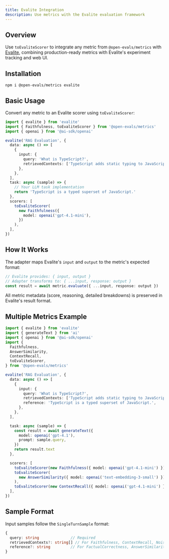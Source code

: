 ```yaml
---
title: Evalite Integration
description: Use metrics with the Evalite evaluation framework
---
```


## Overview

Use `toEvaliteScorer` to integrate any metric from `@open-evals/metrics` with [Evalite](https://evalite.dev), combining production-ready metrics with Evalite's experiment tracking and web UI.

## Installation

```npm
npm i @open-evals/metrics evalite
```

## Basic Usage

Convert any metric to an Evalite scorer using `toEvaliteScorer`:

```typescript
import { evalite } from 'evalite'
import { Faithfulness, toEvaliteScorer } from '@open-evals/metrics'
import { openai } from '@ai-sdk/openai'

evalite('RAG Evaluation', {
  data: async () => [
    {
      input: {
        query: 'What is TypeScript?',
        retrievedContexts: ['TypeScript adds static typing to JavaScript.'],
      },
    },
  ],
  task: async (sample) => {
    // Your LLM task implementation
    return 'TypeScript is a typed superset of JavaScript.'
  },
  scorers: [
    toEvaliteScorer(
      new Faithfulness({
        model: openai('gpt-4.1-mini'),
      })
    ),
  ],
})
```

## How It Works

The adapter maps Evalite's `input` and `output` to the metric's expected format:

```typescript
// Evalite provides: { input, output }
// Adapter transforms to: { ...input, response: output }
const result = await metric.evaluate({ ...input, response: output })
```

All metric metadata (score, reasoning, detailed breakdowns) is preserved in Evalite's result format.

## Multiple Metrics Example

```typescript
import { evalite } from 'evalite'
import { generateText } from 'ai'
import { openai } from '@ai-sdk/openai'
import {
  Faithfulness,
  AnswerSimilarity,
  ContextRecall,
  toEvaliteScorer,
} from '@open-evals/metrics'

evalite('RAG Evaluation', {
  data: async () => [
    {
      input: {
        query: 'What is TypeScript?',
        retrievedContexts: ['TypeScript adds static typing to JavaScript.'],
        reference: 'TypeScript is a typed superset of JavaScript.',
      },
    },
  ],

  task: async (sample) => {
    const result = await generateText({
      model: openai('gpt-4.1'),
      prompt: sample.query,
    })
    return result.text
  },

  scorers: [
    toEvaliteScorer(new Faithfulness({ model: openai('gpt-4.1-mini') })),
    toEvaliteScorer(
      new AnswerSimilarity({ model: openai('text-embedding-3-small') })
    ),
    toEvaliteScorer(new ContextRecall({ model: openai('gpt-4.1-mini') })),
  ],
})
```

## Sample Format

Input samples follow the `SingleTurnSample` format:

```typescript
{
  query: string              // Required
  retrievedContexts?: string[] // For Faithfulness, ContextRecall, NoiseSensitivity
  reference?: string         // For FactualCorrectness, AnswerSimilarity, ContextRecall
}
```
